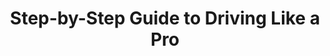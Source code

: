 ---
title: 'Step-by-Step Guide to Driving Like a Pro'
description: 'Discover the specific steps for driving like a pro'
icon: 'car-circle-bolt'
sidebarTitle: "Eco-friendly maneuvres"
---